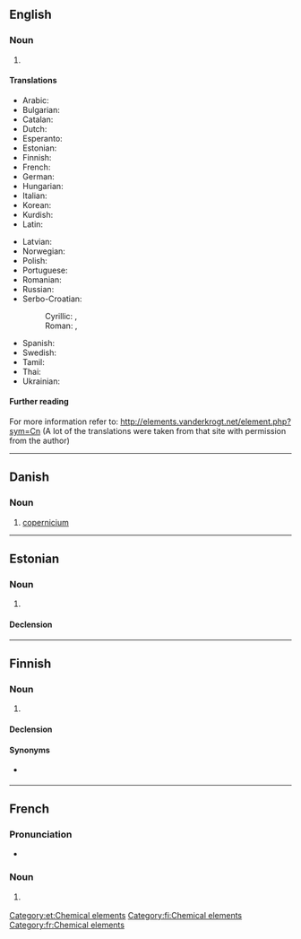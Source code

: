 {{also|Ununbium}}
==English==
{{elements|en|Uub|roentgenium|Rg|nihonium|Nh}}

===Noun===
{{en-noun|-}}
{{wikipedia}}

# {{n-g|The former [[systematic element name]] for the chemical element with [[atomic number]] 112 (''symbol'' Uub), which has been officially changed to [[copernicium]].}}
#: {{syn|en|eka-mercury}}

====Translations====
{{trans-top|chemical element}}
* Arabic: {{t|ar|أُنُون بِيُوم|m}}
* Bulgarian: {{t|bg|унунбий|m}}
* Catalan: {{t+|ca|ununbi|m}}
* Dutch: {{t+|nl|ununbium|n}}
* Esperanto: {{t+|eo|ununbio}}
* Estonian: {{t|et|ununbium}}
* Finnish: {{t+|fi|ununbium}}
* French: {{t+|fr|ununbium|m}}
* German: {{t+|de|Ununbium|n}}
* Hungarian: {{t+|hu|ununbium}}
* Italian: {{t+|it|ununbio|m}}
* Korean: {{t|ko|우눈븀}}
* Kurdish: {{t+|ku|ûnûnbiyûm}}
* Latin: {{t+|la|ununbium|n}}
{{trans-mid}}
* Latvian: {{t|lv|unūnbijs}}
* Norwegian: {{t|no|ununbium}}
* Polish: {{t+|pl|ununbium|m}}
* Portuguese: {{t+|pt|unúnbio|m}}
* Romanian: {{t+|ro|ununbiu|n}}
* Russian: {{t|ru|уну́нбий|m}}
* Serbo-Croatian:
*: Cyrillic: {{t|sh|унунбиј|m}}, {{t|sh|унунбијум|m}}
*: Roman: {{t|sh|ununbij|m}}, {{t|sh|ununbijum|m}}
* Spanish: {{t+|es|ununbio|m}}
* Swedish: {{t+|sv|ununbium}}
* Tamil: {{t|ta|யுனன்பியம்}}
* Thai: {{t|th|อูนอูนเบียม|tr=ūnūnbiam}}
* Ukrainian: {{t|uk|уну́нбій|m}}
{{trans-bottom}}

====Further reading====
For more information refer to:
http://elements.vanderkrogt.net/element.php?sym=Cn
(A lot of the translations were taken from that site with permission from the author)

----

==Danish==

===Noun===
{{da-noun}}

# [[copernicium]]

----

==Estonian==

===Noun===
{{et-noun|ununbiumi|ununbiumi|par2=ununbiumit}}

# {{l|en|ununbium}}

====Declension====
{{et-decl-seminar|ununbium}}
{{et-decl-õpik|n=sg|ununbium|i}}

[[Category:et:Chemical elements]]

----

==Finnish==
{{wikipedia|lang=fi}}

===Noun===
{{fi-noun}}

# {{lb|fi|dated}} {{l|en|ununbium}}

====Declension====
{{fi-decl-risti|n=sg|ununbium|||a|i=0}}

====Synonyms====
* {{sense|element 112}} {{l|fi|kopernikium}}

[[Category:fi:Chemical elements]]

----

==French==
{{wikipedia|lang=fr}}

===Pronunciation===
* {{fr-IPA|unu_nbium}}

===Noun===
{{fr-noun|m}}

# {{l|en|ununbium}}
#: {{syn|fr|copernicium}}

[[Category:fr:Chemical elements]]